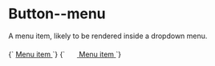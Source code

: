 
<Meta title="Atoms/Button/Menu" />

# Button--menu

A menu item, likely to be rendered inside a dropdown menu.

<Canvas isColumn>
  <Story name="Menu">
    {`
      <a href="/" class="a-button a-button--menu u-h6">
        Menu item
      </a>
    `}
  </Story>
  <Story name="Menu with icon">
    {`
      <a href="/" class="a-button a-button--menu u-h6">
        <svg width="20" height="20" class="a-icon a-button__icon" aria-hidden="true" focusable="false">
          <use xlink:href="${icons}#icon-plus"></use>
        </svg>
        <span class="a-button__label">Menu item</span>
      </a>
    `}
  </Story>
</Canvas>
